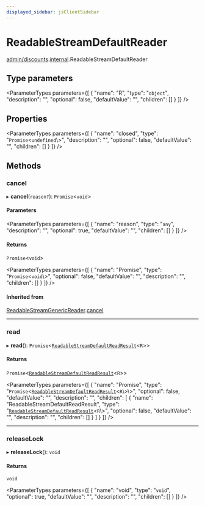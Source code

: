 ```yaml
---
displayed_sidebar: jsClientSidebar
---
```



# ReadableStreamDefaultReader

[admin/discounts](../../modules/admin_discounts.mdx).[internal](../../admin_discounts/modules/admin_discounts.internal.mdx).ReadableStreamDefaultReader

## Type parameters

<ParameterTypes parameters={[
  {
    "name": "R",
    "type": "`object`",
    "description": "",
    "optional": false,
    "defaultValue": "",
    "children": []
  }
]} />

## Properties

<ParameterTypes parameters={[
  {
    "name": "closed",
    "type": "`Promise`<`undefined`\\>",
    "description": "",
    "optional": false,
    "defaultValue": "",
    "children": []
  }
]} />

## Methods

### cancel

▸ **cancel**(`reason?`): `Promise`<`void`\>

#### Parameters

<ParameterTypes parameters={[
  {
    "name": "reason",
    "type": "`any`",
    "description": "",
    "optional": true,
    "defaultValue": "",
    "children": []
  }
]} />

#### Returns

`Promise`<`void`\>

<ParameterTypes parameters={[
  {
    "name": "Promise",
    "type": "`Promise`<`void`\\>",
    "optional": false,
    "defaultValue": "",
    "description": "",
    "children": []
  }
]} />

#### Inherited from

[ReadableStreamGenericReader](admin_discounts.internal.ReadableStreamGenericReader.mdx).[cancel](admin_discounts.internal.ReadableStreamGenericReader.mdx#cancel)

___

### read

▸ **read**(): `Promise`<[`ReadableStreamDefaultReadResult`](../../admin_discounts/modules/admin_discounts.internal.mdx#readablestreamdefaultreadresult)<`R`\>\>

#### Returns

`Promise`<[`ReadableStreamDefaultReadResult`](../../admin_discounts/modules/admin_discounts.internal.mdx#readablestreamdefaultreadresult)<`R`\>\>

<ParameterTypes parameters={[
  {
    "name": "Promise",
    "type": "`Promise`<[`ReadableStreamDefaultReadResult`](../../admin_discounts/modules/admin_discounts.internal.mdx#readablestreamdefaultreadresult)<`R`\\>\\>",
    "optional": false,
    "defaultValue": "",
    "description": "",
    "children": [
      {
        "name": "ReadableStreamDefaultReadResult",
        "type": "[`ReadableStreamDefaultReadResult`](../../admin_discounts/modules/admin_discounts.internal.mdx#readablestreamdefaultreadresult)<`R`\\>",
        "optional": false,
        "defaultValue": "",
        "description": "",
        "children": []
      }
    ]
  }
]} />

___

### releaseLock

▸ **releaseLock**(): `void`

#### Returns

`void`

<ParameterTypes parameters={[
  {
    "name": "void",
    "type": "`void`",
    "optional": true,
    "defaultValue": "",
    "description": "",
    "children": []
  }
]} />

